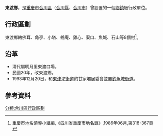 '''東渡鄉'''，是[[重慶市|重慶市]][[合川區|合川區]]（[[合川縣|合川縣]]、[[合川市|合川市]]）曾設置的一個[[鄉鎮|鄉鎮]]級行政單位。

== 行政區劃 ==
東渡鄉轄佛耳、角亭、小塔、鶴庵、雞心、渠口、魚城、石山等8個村<ref>重慶市地名領導小組編,《四川省重慶市地名錄》,1986年06月,第318-367頁</ref>。

== 沿革 ==
* 清代屬明月里東渡口場。
* 民國20年，改東渡鄉。
* 1993年12月20日，和[[東津沱街道|東津沱街道]]的甘家壩居委會並置[[釣魚城街道|釣魚城街道]]。

== 參考資料 ==
{{reflist}}
{{行政區劃小作品}}
[[分類:合川區行政區劃|分類:合川區行政區劃]]